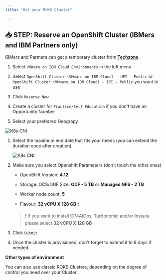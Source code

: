 ```yaml
---
title: "Get your ROKS Cluster"

---
```



## 📥 STEP: Reserve an OpenShift Cluster (IBMers and IBM Partners only)

IBMers and Partners can get a temporary cluster from [**Techzone**](https://techzone.ibm.com/collection/tech-zone-certified-base-images).

1. Select `VMWare on IBM Cloud Environments` in the left menu

1. Select `OpenShift Cluster (VMware on IBM Cloud) - UPI - Public` or `OpenShift Cluster (VMware on IBM Cloud) - IPI - Public` you want to use

1. Click `Reserve Now`

1. Create a cluster for `Practice/Self Education` if you don't have an Opportunity Number

1. Select your preferred Geograpy

  ![K8s CNI](./../images/roks01.png)

1. Select the maximum end date that fits your needs (you can extend the duration once after creation)

	![K8s CNI](./../images/roks03.png)

1. Make sure you select Openshift Parameters (don't touch the other ones)

   - OpenShift Version: **4.12**

   - Storage: OCS/ODF Size: **ODF - 5 TB** or **Managed NFS - 2 TB**

	- Worker node count: **5**
	- Flavour: **32 vCPU X 128 GB** ❗ 

	> ❗ If you want to install CP4AIOps, Turbonomic and/or Instana please select **32 vCPU X 128 GB** 


1. Click `Submit`
1. Once the cluster is provisioned, don't forget to extend it to 8 days if needed.


<InlineNotification kind="info">

**Other types of environment**

You can also use classic ROKS Clusters, depending on the degree of control you need over your Cluster.

</InlineNotification> 